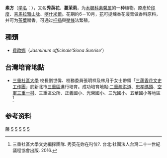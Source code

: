 {{Speciesbox 
| name = 素方
| image = The Botanical Magazine, Plate 31 (Volume 1, 1787).png
| image_width = 200px
| image_caption = 《[[柯蒂斯植物學雜誌|植物學雜誌]]》(1787)<br>''Jasminum officinale''
| genus = Jasminum
| species = officinale
| authority = [[卡尔·林奈|L.]]
| synonyms = 
* ''Jasminum affine''
* ''Jasminum officinale var. affine''
* ''Jasminum officinale f. affine''
}}

'''素方'''（[[学名|学名]]：''{{lang|la|Jasminum officinale}}''），又名'''秀英花'''、'''蔓茉莉'''，为[[木樨科|木樨科]][[素馨属|素馨属]]的一种植物。原產於[[印度|印度]]、[[喜馬拉雅山脉|喜馬拉雅山脉]]、[[喀什米爾|喀什米爾]]。花期約6－10月，[[花|花]]可提煉香花浸膏做香料原料，并可为[[茶葉|茶葉]]賦香。可通过[[扦插|扦插]]與[[壓條|壓條]]法繁殖。

== 種類 ==
* [[費歐娜|費歐娜]]（''Jasminum officinale‘Siona Sunrise’''）

==台灣培育地點==
*[http://www.rivegauche.org.tw/ 三重社區大學] {{Wayback|url=http://www.rivegauche.org.tw/ |date=20210203112042 }}校長劉世偉、校務委員張明祥及林月于女士帶領「[[三蘆香花文史工作團|三蘆香花文史工作團]]」於新北市[[三重區|三重區]]進行培育。成功培育地點:[[二重疏洪道|二重疏洪道]]、[[忠孝碼頭|忠孝碼頭]]、[[空軍三重一村|空軍三重一村]]、三重區公所、正義國小、光榮國小、三光國小、五華國小等地區<ref>三重社區大學文史編採團隊. 秀英花妳在叼位?. 台北:社團法人台灣二十一世紀議程協會出版. 2016.</ref>

== 参考资料 ==
{{reflist}}

{{Taxonbar|from=Q515610}}

[[Category:藥用植物|藤]]
[[Category:香草|S]]
[[Category:花|S]]
[[Category:中药|S]]
[[Category:素馨属|S]]
[[Category:卡尔·林奈命名的生物分类|S]]